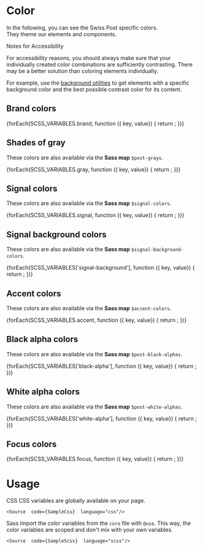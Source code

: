 
<Meta of={ColorStories} />

# Color

In the following, you can see the Swiss Post specific colors.<br/>
They theme our elements and components.

<PostAlert type="info">
  <p slot="heading">Notes for Accessibility</p>

  For accessibility reasons, you should always make sure that your individually created color combinations are
  sufficiently contrasting. There may be a better solution than coloring elements individually.

  For example, use the [background utilities](/?path=/docs/60852fac-a861-4415-8276-bd38d68653bb--docs) to get elements
  with a specific background color and the best possible contrast color for its content.
</PostAlert>

## Brand colors

<section className="color-swatch__section">
  {forEach(SCSS_VARIABLES.brand, function ({ key, value}) {
    return <ColorSwatch key={key} name={key} color={value} />;
  })}
</section>

## Shades of gray
These colors are also available via the **Sass map** `$post-grays`.

<section className="color-swatch__section">
  {forEach(SCSS_VARIABLES.gray, function ({ key, value}) {
    return <ColorSwatch key={key} name={key} color={value} />;
  })}
</section>

## Signal colors
These colors are also available via the **Sass map** `$signal-colors`.

<section className="color-swatch__section">
  {forEach(SCSS_VARIABLES.signal, function ({ key, value}) {
    return <ColorSwatch key={key} name={key} color={value} />;
  })}
</section>

## Signal background colors
These colors are also available via the **Sass map** `$signal-background-colors`.

<section className="color-swatch__section">
  {forEach(SCSS_VARIABLES['signal-background'], function ({ key, value}) {
    return <ColorSwatch key={key} name={key} color={value} />;
  })}
</section>

## Accent colors
These colors are also available via the **Sass map** `$accent-colors`.

<section className="color-swatch__section">
  {forEach(SCSS_VARIABLES.accent, function ({ key, value}) {
    return <ColorSwatch key={key} name={key} color={value} />;
  })}
</section>

## Black alpha colors
These colors are also available via the **Sass map** `$post-black-alphas`.

<section className="color-swatch__section">
  {forEach(SCSS_VARIABLES['black-alpha'], function ({ key, value}) {
    return <ColorSwatch key={key} name={key} color={value} />;
  })}
</section>

## White alpha colors
These colors are also available via the **Sass map** `$post-white-alphas`.

<section className="color-swatch__section">
  {forEach(SCSS_VARIABLES['white-alpha'], function ({ key, value}) {
    return <ColorSwatch key={key} name={key} color={value} dark />;
  })}
</section>

## Focus colors

<section className="color-swatch__section">
  {forEach(SCSS_VARIABLES.focus, function ({ key, value}) {
    return <ColorSwatch key={key} name={key} color={value} noCSS />;
  })}
</section>

# Usage

<PostTabs>
  <PostTabHeader slot="tabs" panel="css">CSS</PostTabHeader>
  <PostTabPanel name="css">
    CSS variables are globally available on your page.

    <Source  code={SampleCss}  language="css"/>

  </PostTabPanel>

  <PostTabHeader slot="tabs" panel="sass">Sass</PostTabHeader>
  <PostTabPanel name="sass">
    Import the color variables from the `core` file with `@use`. This way, the color variables are scoped and don't mix with your own variables.

    <Source  code={SampleScss}  language="scss"/>

  </PostTabPanel>
</PostTabs>
